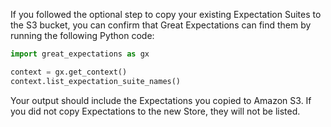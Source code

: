 If you followed the optional step to copy your existing Expectation Suites to the S3 bucket, you can confirm that Great Expectations can find them by running the following Python code:

```python
import great_expectations as gx

context = gx.get_context()
context.list_expectation_suite_names()
```

Your output should include the Expectations you copied to Amazon S3. If you did not copy Expectations to the new Store, they will not be listed.